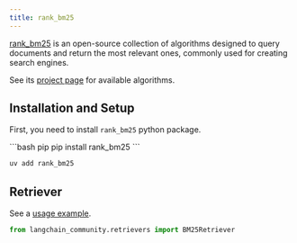 ```yaml
---
title: rank_bm25
---
```


[rank_bm25](https://github.com/dorianbrown/rank_bm25) is an open-source collection of algorithms
designed to query documents and return the most relevant ones, commonly used for creating
search engines.

See its [project page](https://github.com/dorianbrown/rank_bm25) for available algorithms.


## Installation and Setup

First, you need to install `rank_bm25` python package.

<CodeGroup>
```bash pip
pip install rank_bm25
```

```bash uv
uv add rank_bm25
```
</CodeGroup>


## Retriever

See a [usage example](/oss/integrations/retrievers/bm25).

```python
from langchain_community.retrievers import BM25Retriever
```
